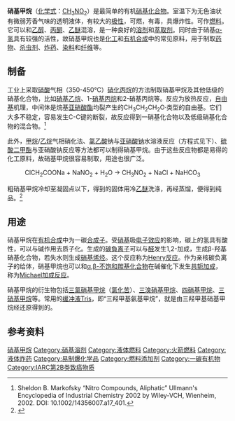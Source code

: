 {{Chembox
|   Name = 硝基甲烷
|   ImageFileL1 = Nitromethane2.png
|   ImageSizeL1 = 100px
|   ImageNameL1 = 硝基甲烷
|   ImageFileR1 = Nitromethane-3D-vdW.png
|   ImageSizeR1 = 120px
|   ImageNameR1 = 硝基甲烷
|   IUPACName = nitromethane
|   OtherNames = 一硝基甲烷
| Section1 = {{Chembox Identifiers
| CASNo = 75-52-5
| CASNo_Ref = {{cascite|correct|CAS}}
|  SMILES  =  C[N+]([O-])=O
|  RTECS  =  PA9800000
|  ChemSpiderID_Ref  = {{chemspidercite|correct|chemspider}}|  ChemSpiderID  =  6135
|  PubChem  =  6375
|  InChI  =  1/CH3NO2/c1-2(3)4/h1H3
|  InChIKey  =  LYGJENNIWJXYER-UHFFFAOYAW
|  ChEMBL_Ref  = {{ebicite|correct|EBI}}|  ChEMBL  =  276924
|  ChEBI_Ref  = {{ebicite|changed|EBI}}|  ChEBI  =  77701
|  StdInChI_Ref  = {{stdinchicite|correct|chemspider}}|  StdInChI  =  1S/CH3NO2/c1-2(3)4/h1H3
|  StdInChIKey_Ref  = {{stdinchicite|correct|chemspider}}|  StdInChIKey  =  LYGJENNIWJXYER-UHFFFAOYSA-N
|  KEGG_Ref  = {{keggcite|changed|kegg}}|  KEGG  =  C19275
}}
| Section2 = {{Chembox Properties
|   Formula = CH<sub>3</sub>NO<sub>2</sub>
|   MolarMass = 61.04 
|   Appearance = 无色透明油状液体
|   Density = 1.138 g/cm³（液）
|   Solubility = ~ 10 g/100 mL
|   MeltingPt = −29 °C (244.15 K)
|   BoilingPt = 100–103 °C (373-376 K)
|   pKa = 10.2
|   Viscosity = 0.61 mPa·s，25 °C
  }}
| Section7 = {{Chembox Hazards
|   ExternalMSDS = 
|   MainHazards = 可燃性，有毒
|   FlashPt = 35 °C
|   RSPhrases = {{R5}}, {{R10}}, {{R22}}, {{S41}}
|   NFPA-H = 2 
|   NFPA-F = 3 
|   NFPA-R = 4
  }}
| Section8 = {{Chembox Related
|   Function = [[硝基化合物|硝基化合物]]
|   OtherFunctn = [[硝基乙烷|硝基乙烷]]
|   OtherCpds = [[亚硝酸甲酯|亚硝酸甲酯]]、[[硝酸甲酯|硝酸甲酯]]
  }}
}}
'''硝基甲烷'''（[[化学式|化学式]]：[[碳|C]][[氢|H]]<sub>3</sub>[[氮|N]][[氧|O]]<sub>2</sub>）是最简单的有机[[硝基化合物|硝基化合物]]。室温下为无色油状有微弱芳香气味的透明液体，有较大的[[极性|极性]]，可燃，有毒，具爆炸性。可作[[燃料|燃料]]。它可以和[[乙醇|乙醇]]、[[丙酮|丙酮]]、[[乙醚|乙醚]]混溶，是一种良好的[[溶剂|溶剂]]和[[萃取剂|萃取剂]]。同时由于硝基[[α-氢|α-氢]]具有较强的活性，故硝基甲烷也是[[化工|化工]]和[[有机合成|有机合成]]中的常见原料，用于制取[[药物|药物]]、[[杀虫剂|杀虫剂]]、[[炸药|炸药]]、[[染料|染料]]和[[纤维|纤维]]等。

==制备==
工业上采取[[硝酸|硝酸]]气相（350-450°C）[[硝化|硝化]][[丙烷|丙烷]]的方法制取硝基甲烷及其他低级的硝基化合物，比如[[硝基乙烷|硝基乙烷]]、1-[[硝基丙烷|硝基丙烷]]和2-硝基丙烷等。反应为放热反应，[[自由基|自由基]]机理，中间体是烷基[[亚硝酸酯|亚硝酸酯]]均裂产生的CH<sub>3</sub>CH<sub>2</sub>CH<sub>2</sub>O·类型的自由基。它们大多不稳定，容易发生C-C键的断裂，故反应得到一硝基化合物以及低级硝基化合物的混合物。<ref name=Markofsky>Sheldon B. Markofsky “Nitro Compounds, Aliphatic” Ullmann's Encyclopedia of Industrial Chemistry 2002 by Wiley-VCH, Wienheim, 2002. DOI: 10.1002/14356007.a17_401.</ref>

此外，[[甲烷|甲烷]]/[[乙烷|乙烷]]气相硝化法、[[氯乙酸|氯乙酸]]钠与[[亚硝酸钠|亚硝酸钠]]水溶液反应（方程式见下）、[[硫酸二甲酯|硫酸二甲酯]]与亚硝酸钠反应等方法都可以制得硝基甲烷。由于这些反应物都是易得的化工原料，故硝基甲烷很容易制取，用途也很广泛。

:ClCH<sub>2</sub>COONa + NaNO<sub>2</sub> + H<sub>2</sub>O → CH<sub>3</sub>NO<sub>2</sub> + NaCl + NaHCO<sub>3</sub>

粗硝基甲烷冷却至凝固点以下，得到的固体用冷[[乙醚|乙醚]]洗涤，再经蒸馏，便得到纯品。<ref>{{cite journal en | author = Coetzee, J. F. and Chang, T. H. | title = Recommended Methods for the Purification of Solvents and Tests for Impurities: Nitromethane | journal = [[Pure_Appl._Chem.|Pure Appl. Chem.]] | year = 1986 | volume = 58 | pages = 1541–1545 | url = http://www.iupac.org/publications/pac/1986/pdf/5811x1541.pdf | doi = 10.1351/pac198658111541 | access-date = 2008-10-25 | archive-date = 2016-08-20 | archive-url = https://web.archive.org/web/20160820101922/https://www.iupac.org/publications/pac/1986/pdf/5811x1541.pdf | dead-url = no }}</ref>

==用途==
硝基甲烷在[[有机合成|有机合成]]中为一碳[[合成子|合成子]]。受[[硝基|硝基]]吸[[电子效应|电子效应]]的影响，碳上的氢具有酸性，可以与碱作用去质子化。生成的[[碳負离子|碳負离子]]可以与[[醛|醛]]发生1,2-加成，生成β-羟基硝基化合物，若失水则生成[[硝基烯烃|硝基烯烃]]。这个反应称为[[Henry反应|Henry反应]]。作为亲核碳负离子的给体，硝基甲烷也可以和[[α,β-不饱和羰基化合物|α,β-不饱和羰基化合物]]在碱催化下发生[[共轭加成|共轭加成]]，称为[[Michael加成反应|Michael加成反应]]。

硝基甲烷的衍生物包括[[三氯硝基甲烷|三氯硝基甲烷]]（[[氯化苦|氯化苦]]）、[[三溴硝基甲烷|三溴硝基甲烷]]、[[四硝基甲烷|四硝基甲烷]]、[[三硝基甲烷|三硝基甲烷]]等。常用的[[缓冲液|缓冲液]][[Tris|Tris]]，即“三羟甲基氨基甲烷”，就是由三羟甲基硝基甲烷经还原得到的。

==参考资料==
{{Reflist}}

{{Authority control}}
[[Category:硝基甲烷|]]
[[Category:硝基溶剂|Category:硝基溶剂]]
[[Category:液体燃料|Category:液体燃料]]
[[Category:火箭燃料|Category:火箭燃料]]
[[Category:液体炸药|Category:液体炸药]]
[[Category:易制爆化学品|Category:易制爆化学品]]
[[Category:燃料添加剂|Category:燃料添加剂]]
[[Category:一碳有机物|Category:一碳有机物]]
[[Category:IARC第2B类致癌物质|Category:IARC第2B类致癌物质]]